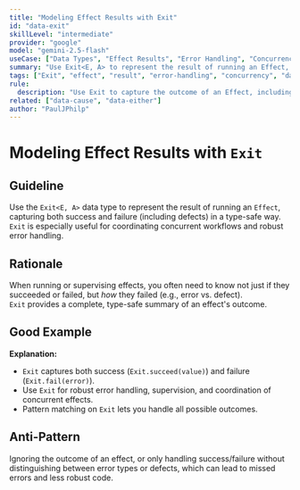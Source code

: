 ```yaml
---
title: "Modeling Effect Results with Exit"
id: "data-exit"
skillLevel: "intermediate"
provider: "google"
model: "gemini-2.5-flash"
useCase: ["Data Types", "Effect Results", "Error Handling", "Concurrency"]
summary: "Use Exit<E, A> to represent the result of running an Effect, capturing both success and failure (including defects) in a type-safe way."
tags: ["Exit", "effect", "result", "error-handling", "concurrency", "data-type"]
rule:
  description: "Use Exit to capture the outcome of an Effect, including success, failure, and defects, for robust error handling and coordination."
related: ["data-cause", "data-either"]
author: "PaulJPhilp"
---
```


# Modeling Effect Results with `Exit`

## Guideline

Use the `Exit<E, A>` data type to represent the result of running an `Effect`, capturing both success and failure (including defects) in a type-safe way.  
`Exit` is especially useful for coordinating concurrent workflows and robust error handling.

## Rationale

When running or supervising effects, you often need to know not just if they succeeded or failed, but *how* they failed (e.g., error vs. defect).  
`Exit` provides a complete, type-safe summary of an effect's outcome.

## Good Example

<Example path="./src/data-exit.ts" />

**Explanation:**  
- `Exit` captures both success (`Exit.succeed(value)`) and failure (`Exit.fail(error)`).
- Use `Exit` for robust error handling, supervision, and coordination of concurrent effects.
- Pattern matching on `Exit` lets you handle all possible outcomes.

## Anti-Pattern

Ignoring the outcome of an effect, or only handling success/failure without distinguishing between error types or defects, which can lead to missed errors and less robust code.